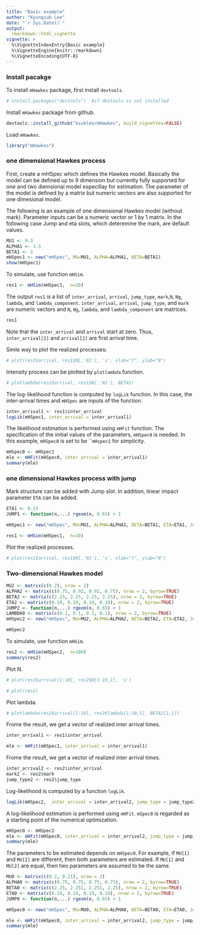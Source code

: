 ```yaml
---
title: "Basic example"
author: "Kyungsub Lee"
date: "`r Sys.Date()`"
output: 
  rmarkdown::html_vignette
vignette: >
  %\VignetteIndexEntry{Basic example}
  %\VignetteEngine{knitr::rmarkdown}
  %\VignetteEncoding{UTF-8}
---
```


### Install pacakge

To install ```mHawkes``` package, first install ```devtools```.

```r
# install.packages("devtools")  #if devtools is not installed
```

Install ```mHawkes``` package from github.

```r
devtools::install_github("ksublee/mHawkes", build_vignettes=FALSE)
```

Load ```mHawkes```.

```r
library("mHawkes")
```

### one dimensional Hawkes process

First, create a mHSpec which defines the Hawkes model.
Basically the model can be defined up to 9 dimension
but currently fully supported for one and two diemsional model especillay for estimation.
The parameter of the model is defined by a matrix but numeric vectors are also supported for one dimesional model.

The following is an example of one dimensional Hawkes model (without mark).
Parameter inputs can be a numeric vector or 1 by 1 matrix.
In the following case Jump and eta slots, which deteremine the mark, are default values.

```r
MU1 <- 0.3
ALPHA1 <- 1.5
BETA1 <- 2
mHSpec1 <- new("mHSpec", MU=MU1, ALPHA=ALPHA1, BETA=BETA1)
show(mHSpec1)
```

To simulate, use function ```mHSim```.

```r
res1 <- mHSim(mHSpec1,  n=20)
```


The output ```res1``` is a list of ```inter_arrival```, ```arrival```, ```jump_type```, ```mark```,```N```, ```Ng```, ```lambda```, and ```lambda_component```.
```inter_arrival```, ```arrival```, ```jump_type```, and ```mark``` are numeric vectors
and ```N```, ```Ng```, ```lambda```, and ```lambda_component``` are matrices.

```r
res1
```

Note that the ```inter_arrival``` and ```arrival``` start at zero.
Thus, ```inter_arrival[2]``` and ```arrival[2]``` are first arrival time.


Simle way to plot the realized processes:
```r
# plot(res1$arrival, res1$N[,'N1'], 's', xlab="t", ylab="N")
```

Intensity process can be plotted by ```plotlambda``` function.

```r
# plotlambda(res1$arrival, res1$N[,'N1'], BETA1)
```

The log-likelihood function is computed by ```logLik``` function.
In this case, the inter-arrival times and ```mHSpec``` are inputs of the function. 

```r
inter_arrival1 <- res1$inter_arrival
logLik(mHSpec1, inter_arrival = inter_arrival1)
```


The likelihood estimation is performed using ```mHFit``` function.
The specification of the initial values of the parameters, ```mHSpec0``` is needed.
In this example, ```mHSpec0``` is set to be ```mHspec1` for simplicity. 


```r
mHSpec0 <- mHSpec1
mle <- mHFit(mHSpec0, inter_arrival = inter_arrival1)
summary(mle)
```


### one dimensional Hawkes process with jump

Mark structure can be added with Jump slot.
In addition, linear impact parameter ```ETA``` can be added.

```r
ETA1 <- 0.15
JUMP1 <- function(n,...) rgeom(n, 0.65) + 1

mHSpec1 <- new("mHSpec", MU=MU1, ALPHA=ALPHA1, BETA=BETA1, ETA=ETA1, Jump =JUMP1)
```
```r
res1 <- mHSim(mHSpec1,  n=10)
```


Plot the realized processes.

```r
# plot(res1$arrival, res1$N[,'N1'], 's', xlab="t", ylab="N")
```


### Two-dimensional Hawkes model

```r
MU2 <- matrix(c(0.2), nrow = 2)
ALPHA2 <- matrix(c(0.75, 0.92, 0.92, 0.75), nrow = 2, byrow=TRUE)
BETA2 <- matrix(c(2.25, 2.25, 2.25, 2.25), nrow = 2, byrow=TRUE)
ETA2 <- matrix(c(0.19, 0.19, 0.19, 0.19), nrow = 2, byrow=TRUE)
JUMP2 <- function(n,...) rgeom(n, 0.65) + 1
LAMBDA0 <- matrix(c(0.1, 0.1, 0.1, 0.1), nrow = 2, byrow=TRUE)
mHSpec2 <- new("mHSpec", MU=MU2, ALPHA=ALPHA2, BETA=BETA2, ETA=ETA2, Jump =JUMP2)
```

```r
mHSpec2
```

To simulate, use function ```mHSim```.

```r
res2 <- mHSim(mHSpec2,  n=100)
summary(res2)
```

Plot N.

```r
# plot(res2$arrival[1:10], res2$N[1:10,1], 's')
```

```r
# plot(res2)
```


Plot lambda.

```r
# plotlambda(res2$arrival[1:10], res2$lambda[1:10,1], BETA2[1,1])
```

Frome the result, we get a vector of realized inter arrival times.
```r
inter_arrival1 <- res1$inter_arrival
```
```r
mle <- mHFit(mHSpec1, inter_arrival = inter_arrival1)
```

Frome the result, we get a vector of realized inter arrival times.
```r
inter_arrival2 <- res2$inter_arrival
mark2 <- res2$mark
jump_type2 <- res2$jump_type
```


Log-likelihood is computed by a function ```logLik```.
```r
logLik(mHSpec2,  inter_arrival = inter_arrival2, jump_type = jump_type2, mark = mark2)
```

A log-likelihood estimation is performed using ```mHFit```.
```mSpec0``` is regarded as a starting point of the numerical optimization.

```r
mHSpec0 <- mHSpec2
mle <- mHFit(mHSpec0, inter_arrival = inter_arrival2, jump_type = jump_type2, mark = mark2)
summary(mle)
```

The parameters to be estimated depends on ```mHSpec0```.
For example, if ```MU[1]``` and ```MU[2]``` are different, then both parameters are estimated.
If ```MU[1]``` and ```MU[2]``` are equal, then two parameters are assumed to be the same.

```r
MU0 <- matrix(c(0.2, 0.21), nrow = 2)
ALPHA0 <- matrix(c(0.75, 0.75, 0.75, 0.75), nrow = 2, byrow=TRUE)
BETA0 <- matrix(c(2.25, 2.251, 2.251, 2.25), nrow = 2, byrow=TRUE)
ETA0 <- matrix(c(0.19, 0.19, 0.19, 0.19), nrow = 2, byrow=TRUE)
JUMP0 <- function(n,...) rgeom(n, 0.65) + 1

mHSpec0 <- new("mHSpec", MU=MU0, ALPHA=ALPHA0, BETA=BETA0, ETA=ETA0, Jump =JUMP0)
```


```r

mle <- mHFit(mHSpec0, inter_arrival = inter_arrival2, jump_type = jump_type2, mark = mark2)
summary(mle)
```
